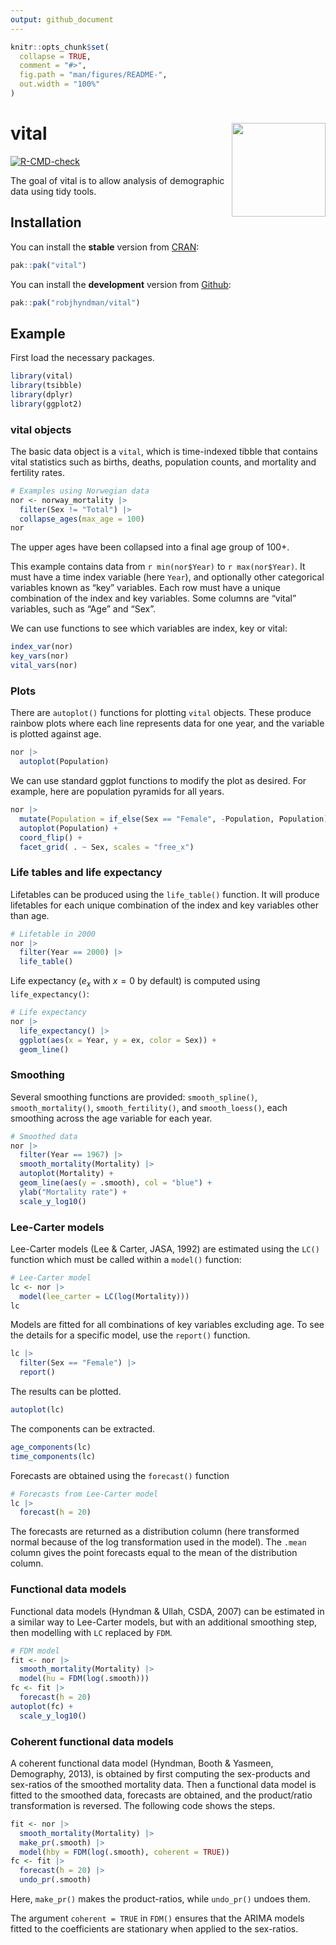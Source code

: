 ```yaml
---
output: github_document
---
```


<!-- README.md is generated from README.Rmd. Please edit that file -->

```r
knitr::opts_chunk$set(
  collapse = TRUE,
  comment = "#>",
  fig.path = "man/figures/README-",
  out.width = "100%"
)
```

# vital  <img src="man/figures/vital-hex.png" align="right" width = 150 />

<!-- badges: start -->
[![R-CMD-check](https://github.com/robjhyndman/vital/actions/workflows/R-CMD-check.yaml/badge.svg)](https://github.com/robjhyndman/vital/actions/workflows/R-CMD-check.yaml)
<!-- badges: end -->

The goal of vital is to allow analysis of demographic data using tidy tools.

## Installation

You can install the **stable** version from
[CRAN](https://cran.r-project.org/package=vital):

```r
pak::pak("vital")
```

You can install the **development** version from
[Github](https://github.com/robjhyndman/vital):

``` r
pak::pak("robjhyndman/vital")
```

## Example

First load the necessary packages.

```r
library(vital)
library(tsibble)
library(dplyr)
library(ggplot2)
```

### vital objects

The basic data object is a `vital`, which is time-indexed tibble that contains vital statistics such as births, deaths, population counts, and mortality and fertility rates. 

```r
# Examples using Norwegian data
nor <- norway_mortality |>
  filter(Sex != "Total") |>
  collapse_ages(max_age = 100) 
nor
```

The upper ages have been collapsed into a final age group of 100+.

This example contains data from `r min(nor$Year)` to `r max(nor$Year)`. It must have a time index variable (here `Year`), and optionally other categorical variables known as "key" variables. Each row must have a unique combination of the index and key variables. Some columns are "vital" variables, such as "Age" and "Sex".

We can use functions to see which variables are index, key or vital:

```r
index_var(nor)
key_vars(nor)
vital_vars(nor)
```

### Plots

There are `autoplot()` functions for plotting `vital` objects. These produce rainbow plots where each line represents data for one year, and the variable is plotted against age.


```r
nor |> 
  autoplot(Population)
```

We can use standard ggplot functions to modify the plot as desired. For example, here are population pyramids for all years.

```r
nor |> 
  mutate(Population = if_else(Sex == "Female", -Population, Population)) |>
  autoplot(Population) +
  coord_flip() +
  facet_grid( . ~ Sex, scales = "free_x")
```

### Life tables and life expectancy

Lifetables can be produced using the `life_table()` function. It will produce lifetables for each unique combination of the index and key variables other than age.

```r
# Lifetable in 2000
nor |>
  filter(Year == 2000) |>
  life_table()
```

Life expectancy ($e_x$ with $x=0$ by default) is computed using `life_expectancy()`:

```r
# Life expectancy
nor |>
  life_expectancy() |>
  ggplot(aes(x = Year, y = ex, color = Sex)) +
  geom_line()
```

### Smoothing 

Several smoothing functions are provided: `smooth_spline()`, `smooth_mortality()`, `smooth_fertility()`, and `smooth_loess()`, each smoothing across the age variable for each year.

```r
# Smoothed data
nor |>
  filter(Year == 1967) |>
  smooth_mortality(Mortality) |>
  autoplot(Mortality) +
  geom_line(aes(y = .smooth), col = "blue") +
  ylab("Mortality rate") +
  scale_y_log10()
```

### Lee-Carter models

Lee-Carter models (Lee & Carter, JASA, 1992) are estimated using the `LC()` function which must be called within a `model()` function:

```r
# Lee-Carter model
lc <- nor |>
  model(lee_carter = LC(log(Mortality)))
lc
```

Models are fitted for all combinations of key variables excluding age. To see the details for a specific model, use the `report()` function.

```r
lc |> 
  filter(Sex == "Female") |> 
  report()
```

The results can be plotted.

```r
autoplot(lc)
```

The components can be extracted.

```r
age_components(lc)
time_components(lc)
```

Forecasts are obtained using the `forecast()` function

```r
# Forecasts from Lee-Carter model
lc |>
  forecast(h = 20) 
```

The forecasts are returned as a distribution column (here transformed normal because of the log transformation used in the model). The `.mean` column gives the point forecasts equal to the mean of the distribution column.


### Functional data models

Functional data models (Hyndman & Ullah, CSDA, 2007) can be estimated in a similar way to Lee-Carter models, but with an additional smoothing step, then modelling with `LC` replaced by `FDM`. 

```r
# FDM model
fit <- nor |> 
  smooth_mortality(Mortality) |> 
  model(hu = FDM(log(.smooth)))
fc <- fit |>
  forecast(h = 20) 
autoplot(fc) +
  scale_y_log10()
```

### Coherent functional data models

A coherent functional data model (Hyndman, Booth & Yasmeen, Demography, 2013), is obtained by first computing the sex-products and sex-ratios of the smoothed mortality data. Then a functional data model is fitted to the smoothed data, forecasts are obtained, and the product/ratio transformation is reversed. The following code shows the steps.

```r
fit <- nor |> 
  smooth_mortality(Mortality) |> 
  make_pr(.smooth) |>
  model(hby = FDM(log(.smooth), coherent = TRUE))
fc <- fit |>
  forecast(h = 20) |>
  undo_pr(.smooth)
```

Here, `make_pr()` makes the product-ratios, while `undo_pr()` undoes them.

The argument `coherent = TRUE` in `FDM()` ensures that the ARIMA models fitted to the coefficients are stationary when applied to the sex-ratios. 

